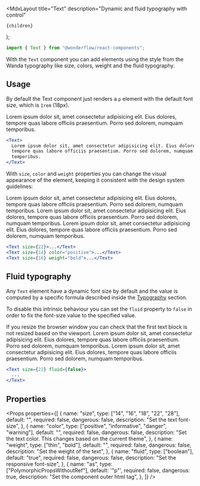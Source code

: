 
  <MdxLayout
    title="Text"
    description="Dynamic and fluid typography with control"
  >
    {children}
  </MdxLayout>
);

```js
import { Text } from "@wonderflow/react-components";
```

With the `Text` component you can add elements using the style from the Wanda typography like size, colors, weight and the fluid typography.

## Usage

By default the Text component just renders a `p` element with the default font size, which is `1rem` (18px).

<LiveArea>
  <Text>
    Lorem ipsum dolor sit, amet consectetur adipisicing elit. Eius dolores,
    tempore quas labore officiis praesentium. Porro sed dolorem, numquam
    temporibus.
  </Text>
</LiveArea>

```jsx
<Text>
  Lorem ipsum dolor sit, amet consectetur adipisicing elit. Eius dolores,
  tempore quas labore officiis praesentium. Porro sed dolorem, numquam
  temporibus.
</Text>
```

With `size`, `color` and `weight` properties you can change the visual appearance of the element, keeping it consistent with the design system guidelines:

<LiveArea>
  <Text size={22}>
    Lorem ipsum dolor sit, amet consectetur adipisicing elit. Eius dolores,
    tempore quas labore officiis praesentium. Porro sed dolorem, numquam
    temporibus.
  </Text>
  <Text size={14} color="positive">
    Lorem ipsum dolor sit, amet consectetur adipisicing elit. Eius dolores,
    tempore quas labore officiis praesentium. Porro sed dolorem, numquam
    temporibus.
  </Text>
  <Text size={16} weight="bold">
    Lorem ipsum dolor sit, amet consectetur adipisicing elit. Eius dolores,
    tempore quas labore officiis praesentium. Porro sed dolorem, numquam
    temporibus.
  </Text>
</LiveArea>

```jsx
<Text size={22}>...</Text>
<Text size={14} color="positive">...</Text>
<Text size={16} weight="bold">...</Text>
```

## Fluid typography

Any `Text` element have a dynamic font size by default and the value is computed by a specific formula described inside the [Typography](/design/foundations/typography) section.

To disable this intrinsic behaviour you can set the `fluid` property to `false` in order to fix the font-size value to the specified value.

<Snackbar kind="info" title="Resize your browser window">
  If you resize the browser window you can check that the first text block is
  not resized based on the viewport.
</Snackbar>

<LiveArea>
  <Text size={22} fluid={false}>
    Lorem ipsum dolor sit, amet consectetur adipisicing elit. Eius dolores,
    tempore quas labore officiis praesentium. Porro sed dolorem, numquam
    temporibus.
  </Text>
  <Text size={22}>
    Lorem ipsum dolor sit, amet consectetur adipisicing elit. Eius dolores,
    tempore quas labore officiis praesentium. Porro sed dolorem, numquam
    temporibus.
  </Text>
</LiveArea>

```jsx
<Text size={22} fluid={false}>
  ...
</Text>
```

## Properties

<Props
  properties={[
    {
      name: "size",
      type: ["14", "16", "18", "22", "28"],
      default: "",
      required: false,
      dangerous: false,
      description: "Set the text font-size",
    },
    {
      name: "color",
      type: ["positive", "informative", "danger", "warning"],
      default: "",
      required: false,
      dangerous: false,
      description:
        "Set the text color. This changes based on the current theme",
    },
    {
      name: "weight",
      type: ["thin", "bold"],
      default: "",
      required: false,
      dangerous: false,
      description: "Set the weight of the text",
    },
    {
      name: "fluid",
      type: ["boolean"],
      default: "true",
      required: false,
      dangerous: false,
      description: "Set the responsive font-size",
    },
    {
      name: "as",
      type: ["PolymorphicPropsWithoutRef"],
      default: '"p"',
      required: false,
      dangerous: true,
      description: "Set the component outer html tag",
    },
  ]}
/>
